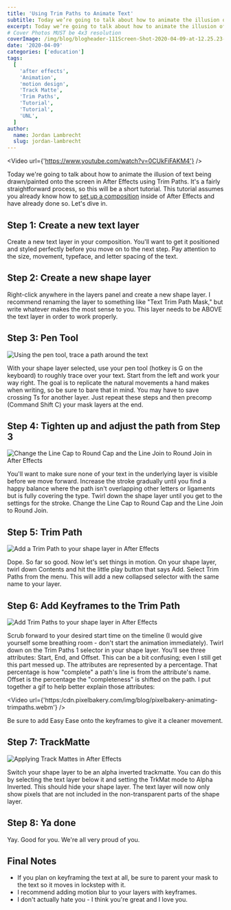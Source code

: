 ```yaml
---
title: 'Using Trim Paths to Animate Text'
subtitle: Today we’re going to talk about how to animate the illusion of text being drawn/painted onto the screen in After Effects using Trim Paths.
excerpt: Today we’re going to talk about how to animate the illusion of text being drawn/painted onto the screen in After Effects using Trim Paths.
# Cover Photos MUST be 4x3 resolution
coverImage: /img/blog/blogheader-111Screen-Shot-2020-04-09-at-12.25.23-PM.jpg
date: '2020-04-09'
categories: ['education']
tags:
  [
    'after effects',
    'Animation',
    'motion design',
    'Track Matte',
    'Trim Paths',
    'Tutorial',
    'Tutorial',
    'UNL',
  ]
author:
  name: Jordan Lambrecht
  slug: jordan-lambrecht
---
```


<Video url={'https://www.youtube.com/watch?v=0CUkFiFAKM4'} />

Today we're going to talk about how to animate the illusion of text being drawn/painted onto the screen in After Effects using Trim Paths. It's a fairly straightforward process, so this will be a short tutorial. This tutorial assumes you already know how to [set up a composition](https://pixelbakery.com/recipes/class-tutorial-prepping-character-joints) inside of After Effects and have already done so. Let's dive in.

## Step 1: Create a new text layer

Create a new text layer in your composition. You'll want to get it positioned and styled perfectly before you move on to the next step. Pay attention to the size, movement, typeface, and letter spacing of the text.

## Step 2: Create a new shape layer

Right-click anywhere in the layers panel and create a new shape layer. I recommend renaming the layer to something like "Text Trim Path Mask," but write whatever makes the most sense to you. This layer needs to be ABOVE the text layer in order to work properly.

## Step 3: Pen Tool

![Using the pen tool, trace a path around the text](https://cdn.pixelbakery.com/img/blog/pixelbakery-trimPaths-01.jpg)

With your shape layer selected, use your pen tool (hotkey is G on the keyboard) to roughly trace over your text. Start from the left and work your way right. The goal is to replicate the natural movements a hand makes when writing, so be sure to bare that in mind. You may have to save crossing Ts for another layer. Just repeat these steps and then precomp (Command Shift C) your mask layers at the end.

## Step 4: Tighten up and adjust the path from Step 3

![Change the Line Cap to Round Cap and the Line Join to Round Join in After Effects](https://cdn.pixelbakery.com/img/blog/pixelbakery-trimPaths-02.jpg)

You'll want to make sure none of your text in the underlying layer is visible before we move forward. Increase the stroke gradually until you find a happy balance where the path isn't overlapping other letters or ligaments but is fully covering the type. Twirl down the shape layer until you get to the settings for the stroke. Change the Line Cap to Round Cap and the Line Join to Round Join.

## Step 5: Trim Path

![Add a Trim Path to your shape layer in After Effects](https://cdn.pixelbakery.com/img/blog/pixelbakery-trimPaths-03.jpg)

Dope. So far so good. Now let's set things in motion. On your shape layer, twirl down Contents and hit the little play button that says Add. Select Trim Paths from the menu. This will add a new collapsed selector with the same name to your layer.

## Step 6: Add Keyframes to the Trim Path

![Add Trim Paths to your shape layer in After Effects](https://cdn.pixelbakery.com/img/blog/pixelbakery-trimPaths-04.jpg)

Scrub forward to your desired start time on the timeline (I would give yourself some breathing room - don't start the animation immediately). Twirl down on the Trim Paths 1 selector in your shape layer. You'll see three attributes: Start, End, and Offset. This can be a bit confusing; even I still get this part messed up. The attributes are represented by a percentage. That percentage is how "complete" a path's line is from the attribute's name. Offset is the percentage the "completeness" is shifted on the path. I put together a gif to help better explain those attributes:

<Video url={'https:/cdn.pixelbakery.com/img/blog/pixelbakery-animating-trimpaths.webm'} />

Be sure to add Easy Ease onto the keyframes to give it a cleaner movement.

## Step 7: TrackMatte

![Applying Track Mattes in After Effects](https://cdn.pixelbakery.com/img/blog/pixelbakery-trimPaths-05.jpg)

Switch your shape layer to be an alpha inverted trackmatte. You can do this by selecting the text layer below it and setting the TrkMat mode to Alpha Inverted. This should hide your shape layer. The text layer will now only show pixels that are not included in the non-transparent parts of the shape layer.

## Step 8: Ya done

Yay. Good for you. We're all very proud of you.

## Final Notes

- If you plan on keyframing the text at all, be sure to parent your mask to the text so it moves in lockstep with it.
- I recommend adding motion blur to your layers with keyframes.
- I don't actually hate you - I think you're great and I love you.
